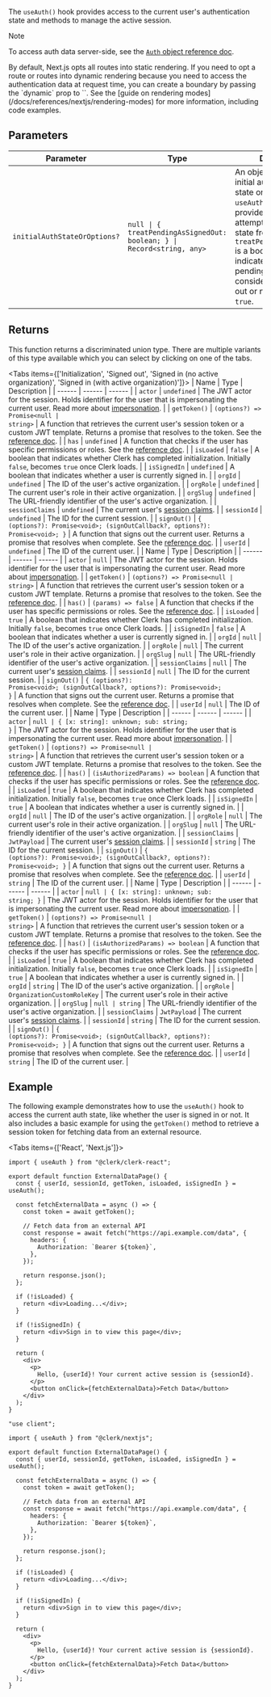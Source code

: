 The `useAuth()` hook provides access to the current user's authentication state and methods to manage the active session.

> [!NOTE]
> To access auth data server-side, see the [`Auth` object reference doc](/docs/references/backend/types/auth-object).

<If sdk="nextjs">
By default, Next.js opts all routes into static rendering. If you need to opt a route or routes into dynamic rendering because you need to access the authentication data at request time, you can create a boundary by passing the `dynamic` prop to `<ClerkProvider>`. See the [guide on rendering modes](/docs/references/nextjs/rendering-modes) for more information, including code examples.
</If>

## Parameters

| Parameter                    | Type                                                                                  | Description                                                                                                                                                                                                                                                                                                     |
| ---------------------------- | ------------------------------------------------------------------------------------- | --------------------------------------------------------------------------------------------------------------------------------------------------------------------------------------------------------------------------------------------------------------------------------------------------------------- |
| `initialAuthStateOrOptions?` | <code>null \| \{ treatPendingAsSignedOut: boolean; \} \| Record\<string, any\></code> | An object containing the initial authentication state or options for the `useAuth()` hook. If not provided, the hook will attempt to derive the state from the context. `treatPendingAsSignedOut` is a boolean that indicates whether pending sessions are considered as signed out or not. Defaults to `true`. |

## Returns

This function returns a discriminated union type. There are multiple variants of this type available which you can select by clicking on one of the tabs.

<Tabs items={['Initialization', 'Signed out', 'Signed in (no active organization)', 'Signed in (with active organization)']}>
<Tab>
| Name | Type | Description |
| ------ | ------ | ------ |
| `actor` | `undefined` | The JWT actor for the session. Holds identifier for the user that is impersonating the current user. Read more about [impersonation](/docs/users/user-impersonation). |
| `getToken()` | <code>(options?) => Promise\<null \| string\></code> | A function that retrieves the current user's session token or a custom JWT template. Returns a promise that resolves to the token. See the [reference doc](/docs/references/javascript/session#get-token). |
| `has` | `undefined` | A function that checks if the user has specific permissions or roles. See the [reference doc](/docs/references/backend/types/auth-object#has). |
| `isLoaded` | `false` | A boolean that indicates whether Clerk has completed initialization. Initially `false`, becomes `true` once Clerk loads. |
| `isSignedIn` | `undefined` | A boolean that indicates whether a user is currently signed in. |
| `orgId` | `undefined` | The ID of the user's active organization. |
| `orgRole` | `undefined` | The current user's role in their active organization. |
| `orgSlug` | `undefined` | The URL-friendly identifier of the user's active organization. |
| `sessionClaims` | `undefined` | The current user's [session claims](/docs/backend-requests/resources/session-tokens). |
| `sessionId` | `undefined` | The ID for the current session. |
| `signOut()` | <code>\{ (options?): Promise\<void\>; (signOutCallback?, options?): Promise\<void\>; \}</code> | A function that signs out the current user. Returns a promise that resolves when complete. See the [reference doc](/docs/references/javascript/clerk#sign-out). |
| `userId` | `undefined` | The ID of the current user. |
</Tab>
<Tab>
| Name | Type | Description |
| ------ | ------ | ------ |
| `actor` | `null` | The JWT actor for the session. Holds identifier for the user that is impersonating the current user. Read more about [impersonation](/docs/users/user-impersonation). |
| `getToken()` | <code>(options?) => Promise\<null \| string\></code> | A function that retrieves the current user's session token or a custom JWT template. Returns a promise that resolves to the token. See the [reference doc](/docs/references/javascript/session#get-token). |
| `has()` | <code>(params) => false</code> | A function that checks if the user has specific permissions or roles. See the [reference doc](/docs/references/backend/types/auth-object#has). |
| `isLoaded` | `true` | A boolean that indicates whether Clerk has completed initialization. Initially `false`, becomes `true` once Clerk loads. |
| `isSignedIn` | `false` | A boolean that indicates whether a user is currently signed in. |
| `orgId` | `null` | The ID of the user's active organization. |
| `orgRole` | `null` | The current user's role in their active organization. |
| `orgSlug` | `null` | The URL-friendly identifier of the user's active organization. |
| `sessionClaims` | `null` | The current user's [session claims](/docs/backend-requests/resources/session-tokens). |
| `sessionId` | `null` | The ID for the current session. |
| `signOut()` | <code>\{ (options?): Promise\<void\>; (signOutCallback?, options?): Promise\<void\>; \}</code> | A function that signs out the current user. Returns a promise that resolves when complete. See the [reference doc](/docs/references/javascript/clerk#sign-out). |
| `userId` | `null` | The ID of the current user. |
</Tab>
<Tab>
| Name | Type | Description |
| ------ | ------ | ------ |
| `actor` | <code>null \| \{ [x: string]: unknown; sub: string; \}</code> | The JWT actor for the session. Holds identifier for the user that is impersonating the current user. Read more about [impersonation](/docs/users/user-impersonation). |
| `getToken()` | <code>(options?) => Promise\<null \| string\></code> | A function that retrieves the current user's session token or a custom JWT template. Returns a promise that resolves to the token. See the [reference doc](/docs/references/javascript/session#get-token). |
| `has()` | <code>(isAuthorizedParams) => boolean</code> | A function that checks if the user has specific permissions or roles. See the [reference doc](/docs/references/backend/types/auth-object#has). |
| `isLoaded` | `true` | A boolean that indicates whether Clerk has completed initialization. Initially `false`, becomes `true` once Clerk loads. |
| `isSignedIn` | `true` | A boolean that indicates whether a user is currently signed in. |
| `orgId` | `null` | The ID of the user's active organization. |
| `orgRole` | `null` | The current user's role in their active organization. |
| `orgSlug` | `null` | The URL-friendly identifier of the user's active organization. |
| `sessionClaims` | `JwtPayload` | The current user's [session claims](/docs/backend-requests/resources/session-tokens). |
| `sessionId` | `string` | The ID for the current session. |
| `signOut()` | <code>\{ (options?): Promise\<void\>; (signOutCallback?, options?): Promise\<void\>; \}</code> | A function that signs out the current user. Returns a promise that resolves when complete. See the [reference doc](/docs/references/javascript/clerk#sign-out). |
| `userId` | `string` | The ID of the current user. |
</Tab>
<Tab>
| Name | Type | Description |
| ------ | ------ | ------ |
| `actor` | <code>null \| \{ [x: string]: unknown; sub: string; \}</code> | The JWT actor for the session. Holds identifier for the user that is impersonating the current user. Read more about [impersonation](/docs/users/user-impersonation). |
| `getToken()` | <code>(options?) => Promise\<null \| string\></code> | A function that retrieves the current user's session token or a custom JWT template. Returns a promise that resolves to the token. See the [reference doc](/docs/references/javascript/session#get-token). |
| `has()` | <code>(isAuthorizedParams) => boolean</code> | A function that checks if the user has specific permissions or roles. See the [reference doc](/docs/references/backend/types/auth-object#has). |
| `isLoaded` | `true` | A boolean that indicates whether Clerk has completed initialization. Initially `false`, becomes `true` once Clerk loads. |
| `isSignedIn` | `true` | A boolean that indicates whether a user is currently signed in. |
| `orgId` | `string` | The ID of the user's active organization. |
| `orgRole` | `OrganizationCustomRoleKey` | The current user's role in their active organization. |
| `orgSlug` | <code>null \| string</code> | The URL-friendly identifier of the user's active organization. |
| `sessionClaims` | `JwtPayload` | The current user's [session claims](/docs/backend-requests/resources/session-tokens). |
| `sessionId` | `string` | The ID for the current session. |
| `signOut()` | <code>\{ (options?): Promise\<void\>; (signOutCallback?, options?): Promise\<void\>; \}</code> | A function that signs out the current user. Returns a promise that resolves when complete. See the [reference doc](/docs/references/javascript/clerk#sign-out). |
| `userId` | `string` | The ID of the current user. |
</Tab>
</Tabs>

## Example

The following example demonstrates how to use the `useAuth()` hook to access the current auth state, like whether the user is signed in or not. It also includes a basic example for using the `getToken()` method to retrieve a session token for fetching data from an external resource.

<Tabs items={['React', 'Next.js']}>
<Tab>

```tsx {{ filename: 'src/pages/ExternalDataPage.tsx' }}
import { useAuth } from "@clerk/clerk-react";

export default function ExternalDataPage() {
  const { userId, sessionId, getToken, isLoaded, isSignedIn } = useAuth();

  const fetchExternalData = async () => {
    const token = await getToken();

    // Fetch data from an external API
    const response = await fetch("https://api.example.com/data", {
      headers: {
        Authorization: `Bearer ${token}`,
      },
    });

    return response.json();
  };

  if (!isLoaded) {
    return <div>Loading...</div>;
  }

  if (!isSignedIn) {
    return <div>Sign in to view this page</div>;
  }

  return (
    <div>
      <p>
        Hello, {userId}! Your current active session is {sessionId}.
      </p>
      <button onClick={fetchExternalData}>Fetch Data</button>
    </div>
  );
}
```

</Tab>
<Tab>

```tsx {{ filename: 'app/external-data/page.tsx' }}
"use client";

import { useAuth } from "@clerk/nextjs";

export default function ExternalDataPage() {
  const { userId, sessionId, getToken, isLoaded, isSignedIn } = useAuth();

  const fetchExternalData = async () => {
    const token = await getToken();

    // Fetch data from an external API
    const response = await fetch("https://api.example.com/data", {
      headers: {
        Authorization: `Bearer ${token}`,
      },
    });

    return response.json();
  };

  if (!isLoaded) {
    return <div>Loading...</div>;
  }

  if (!isSignedIn) {
    return <div>Sign in to view this page</div>;
  }

  return (
    <div>
      <p>
        Hello, {userId}! Your current active session is {sessionId}.
      </p>
      <button onClick={fetchExternalData}>Fetch Data</button>
    </div>
  );
}
```

</Tab>
</Tabs>
